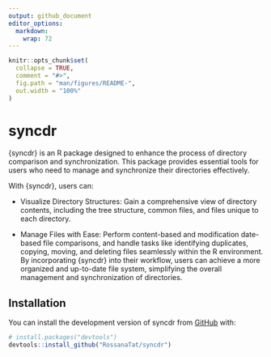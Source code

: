 ```yaml
---
output: github_document
editor_options: 
  markdown: 
    wrap: 72
---
```


<!-- README.md is generated from README.Rmd. Please edit that file -->

```r
knitr::opts_chunk$set(
  collapse = TRUE,
  comment = "#>",
  fig.path = "man/figures/README-",
  out.width = "100%"
)
```

# syncdr

<!-- badges: start -->

<!-- badges: end -->

{syncdr} is an R package designed to enhance the process of directory
comparison and synchronization. This package provides essential tools
for users who need to manage and synchronize their directories
effectively.

With {syncdr}, users can:

-   Visualize Directory Structures: Gain a comprehensive view of
    directory contents, including the tree structure, common files, and
    files unique to each directory.

-   Manage Files with Ease: Perform content-based and modification
    date-based file comparisons, and handle tasks like identifying
    duplicates, copying, moving, and deleting files seamlessly within
    the R environment. By incorporating {syncdr} into their workflow,
    users can achieve a more organized and up-to-date file system,
    simplifying the overall management and synchronization of
    directories.

## Installation

You can install the development version of syncdr from
[GitHub](https://github.com/) with:

``` r
# install.packages("devtools")
devtools::install_github("RossanaTat/syncdr")
```

## 
